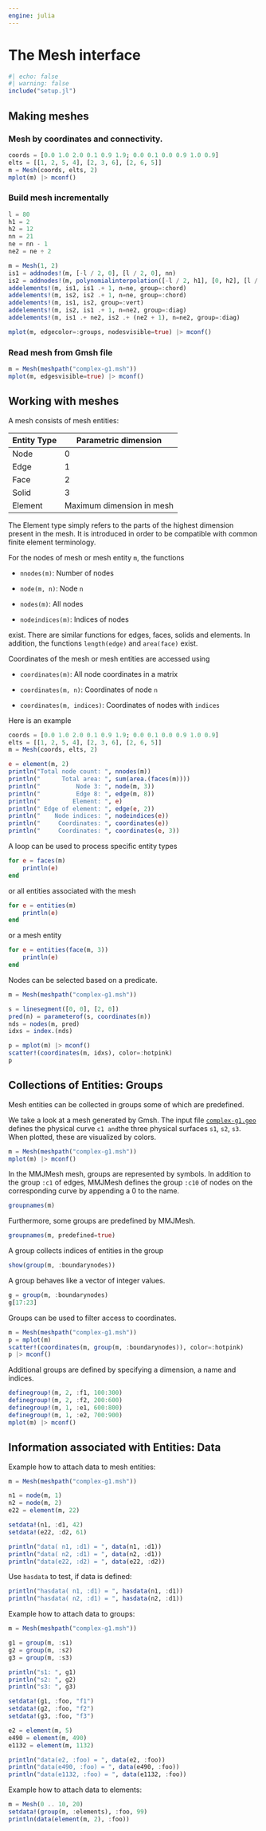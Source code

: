 ```yaml
---
engine: julia
---
```


# The Mesh interface

```julia
#| echo: false
#| warning: false
include("setup.jl")
```

## Making meshes

### Mesh by coordinates and connectivity.

```julia
coords = [0.0 1.0 2.0 0.1 0.9 1.9; 0.0 0.1 0.0 0.9 1.0 0.9]
elts = [[1, 2, 5, 4], [2, 3, 6], [2, 6, 5]]
m = Mesh(coords, elts, 2)
mplot(m) |> mconf()
```

### Build mesh incrementally

```julia
l = 80
h1 = 2
h2 = 12
nn = 21
ne = nn - 1
ne2 = ne ÷ 2

m = Mesh(1, 2)
is1 = addnodes!(m, [-l / 2, 0], [l / 2, 0], nn)
is2 = addnodes!(m, polynomialinterpolation([-l / 2, h1], [0, h2], [l / 2, h1]), nn)
addelements!(m, is1, is1 .+ 1, n=ne, group=:chord)
addelements!(m, is2, is2 .+ 1, n=ne, group=:chord)
addelements!(m, is1, is2, group=:vert)
addelements!(m, is2, is1 .+ 1, n=ne2, group=:diag)
addelements!(m, is1 .+ ne2, is2 .+ (ne2 + 1), n=ne2, group=:diag)

mplot(m, edgecolor=:groups, nodesvisible=true) |> mconf()
```

### Read mesh from Gmsh file

```julia
m = Mesh(meshpath("complex-g1.msh"))
mplot(m, edgesvisible=true) |> mconf()
```

## Working with meshes

A mesh consists of mesh entities:

| Entity Type | Parametric dimension      |
|-------------|---------------------------|
| Node        | 0                         |
| Edge        | 1                         |
| Face        | 2                         |
| Solid       | 3                         |
| Element     | Maximum dimension in mesh |

The Element type simply refers to the parts of the highest dimension present in the mesh. It is introduced in order to be compatible with common finite element terminology.

For the nodes of mesh or mesh entity `m`, the functions

-   `nnodes(m)`: Number of nodes

-   `node(m, n)`: Node `n`

-   `nodes(m)`: All nodes

-   `nodeindices(m)`: Indices of nodes

exist. There are similar functions for edges, faces, solids and elements. In addition, the functions `length(edge)` and `area(face)` exist.

Coordinates of the mesh or mesh entities are accessed using

-   `coordinates(m)`: All node coordinates in a matrix

-   `coordinates(m, n)`: Coordinates of node `n`

-   `coordinates(m, indices)`: Coordinates of nodes with `indices`

Here is an example

```julia
coords = [0.0 1.0 2.0 0.1 0.9 1.9; 0.0 0.1 0.0 0.9 1.0 0.9]
elts = [[1, 2, 5, 4], [2, 3, 6], [2, 6, 5]]
m = Mesh(coords, elts, 2)

e = element(m, 2)
println("Total node count: ", nnodes(m))
println("      Total area: ", sum(area.(faces(m))))
println("          Node 3: ", node(m, 3))
println("          Edge 8: ", edge(m, 8))
println("         Element: ", e)
println(" Edge of element: ", edge(e, 2))
println("    Node indices: ", nodeindices(e))
println("     Coordinates: ", coordinates(e))
println("     Coordinates: ", coordinates(e, 3))
```

A loop can be used to process specific entity types

```julia
for e = faces(m)
    println(e)
end
```

or all entities associated with the mesh

```julia
for e = entities(m)
    println(e)
end
```

or a mesh entity

```julia
for e = entities(face(m, 3))
    println(e)
end
```

Nodes can be selected based on a predicate.

```julia
m = Mesh(meshpath("complex-g1.msh"))

s = linesegment([0, 0], [2, 0])
pred(n) = parameterof(s, coordinates(n))
nds = nodes(m, pred)
idxs = index.(nds)

p = mplot(m) |> mconf()
scatter!(coordinates(m, idxs), color=:hotpink)
p
```

## Collections of Entities: Groups

Mesh entities can be collected in groups some of which are predefined.

We take a look at a mesh generated by Gmsh. The input file [`complex-g1.geo`](https://github.com/matthiasbaitsch/mmjmesh/blob/main/data/gmsh/complex-g1.geo) defines the physical curve `c1 and`the three physical surfaces `s1`, `s2`, `s3`. When plotted, these are visualized by colors.

```julia
m = Mesh(meshpath("complex-g1.msh"))
mplot(m) |> mconf()
```

In the MMJMesh mesh, groups are represented by symbols. In addition to the group `:c1` of edges, MMJMesh defines the group `:c10` of nodes on the corresponding curve by appending a 0 to the name.

```julia
groupnames(m)
```

Furthermore, some groups are predefined by MMJMesh.

```julia
groupnames(m, predefined=true)
```

A group collects indices of entities in the group

```julia
show(group(m, :boundarynodes))
```

A group behaves like a vector of integer values.

```julia
g = group(m, :boundarynodes)
g[17:23]
```

Groups can be used to filter access to coordinates.

```julia
m = Mesh(meshpath("complex-g1.msh"))
p = mplot(m)
scatter!(coordinates(m, group(m, :boundarynodes)), color=:hotpink)
p |> mconf()
```

Additional groups are defined by specifying a dimension, a name and indices.

```julia
definegroup!(m, 2, :f1, 100:300)
definegroup!(m, 2, :f2, 200:600)
definegroup!(m, 1, :e1, 600:800)
definegroup!(m, 1, :e2, 700:900)
mplot(m) |> mconf()
```

## Information associated with Entities: Data

Example how to attach data to mesh entities:

```julia
m = Mesh(meshpath("complex-g1.msh"))

n1 = node(m, 1)
n2 = node(m, 2)
e22 = element(m, 22)

setdata!(n1, :d1, 42)
setdata!(e22, :d2, 61)

println("data( n1, :d1) = ", data(n1, :d1))
println("data( n2, :d1) = ", data(n2, :d1))
println("data(e22, :d2) = ", data(e22, :d2))
```

Use `hasdata` to test, if data is defined:

```julia
println("hasdata( n1, :d1) = ", hasdata(n1, :d1))
println("hasdata( n2, :d1) = ", hasdata(n2, :d1))
```

Example how to attach data to groups:

```julia
m = Mesh(meshpath("complex-g1.msh"))

g1 = group(m, :s1)
g2 = group(m, :s2)
g3 = group(m, :s3)

println("s1: ", g1)
println("s2: ", g2)
println("s3: ", g3)

setdata!(g1, :foo, "f1")
setdata!(g2, :foo, "f2")
setdata!(g3, :foo, "f3")

e2 = element(m, 5)
e490 = element(m, 490)
e1132 = element(m, 1132)

println("data(e2, :foo) = ", data(e2, :foo))
println("data(e490, :foo) = ", data(e490, :foo))
println("data(e1132, :foo) = ", data(e1132, :foo))
```

Example how to attach data to elements:

```julia
m = Mesh(0 .. 10, 20)
setdata!(group(m, :elements), :foo, 99)
println(data(element(m, 2), :foo))
```